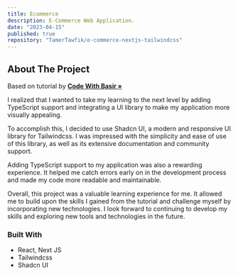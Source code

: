 ```yaml
---
title: Ecommerce
description: E-Commerce Web Application.
date: "2023-04-15"
published: true
repository: "TamerTawfik/e-commerce-nextjs-tailwindcss"
---
```


## About The Project

Based on tutorial by <a target="_blank" href="https://www.youtube.com/@CodingwithBasir"><strong> Code With Basir » </strong></a>

I realized that I wanted to take my learning to the next level by adding TypeScript support and integrating a UI library to make my application more visually appealing.

To accomplish this, I decided to use Shadcn UI, a modern and responsive UI library for Tailwindcss. I was impressed with the simplicity and ease of use of this library, as well as its extensive documentation and community support.

Adding TypeScript support to my application was also a rewarding experience. It helped me catch errors early on in the development process and made my code more readable and maintainable.

Overall, this project was a valuable learning experience for me. It allowed me to build upon the skills I gained from the tutorial and challenge myself by incorporating new technologies. I look forward to continuing to develop my skills and exploring new tools and technologies in the future.

### Built With

- React, Next JS
- Tailwindcss
- Shadcn UI
